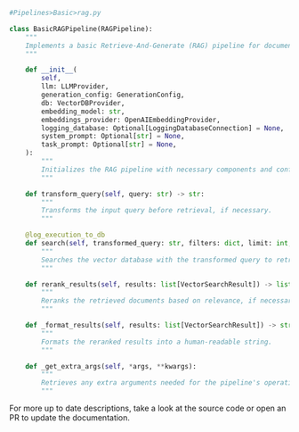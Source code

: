 ```python
#Pipelines>Basic>rag.py

class BasicRAGPipeline(RAGPipeline):
    """
    Implements a basic Retrieve-And-Generate (RAG) pipeline for document retrieval and generation.
    """

    def __init__(
        self,
        llm: LLMProvider,
        generation_config: GenerationConfig,
        db: VectorDBProvider,
        embedding_model: str,
        embeddings_provider: OpenAIEmbeddingProvider,
        logging_database: Optional[LoggingDatabaseConnection] = None,
        system_prompt: Optional[str] = None,
        task_prompt: Optional[str] = None,
    ):
        """
        Initializes the RAG pipeline with necessary components and configurations.
        """

    def transform_query(self, query: str) -> str:
        """
        Transforms the input query before retrieval, if necessary.
        """

    @log_execution_to_db
    def search(self, transformed_query: str, filters: dict, limit: int, *args, **kwargs) -> list[VectorSearchResult]:
        """
        Searches the vector database with the transformed query to retrieve relevant documents.
        """

    def rerank_results(self, results: list[VectorSearchResult]) -> list[VectorSearchResult]:
        """
        Reranks the retrieved documents based on relevance, if necessary.
        """

    def _format_results(self, results: list[VectorSearchResult]) -> str:
        """
        Formats the reranked results into a human-readable string.
        """

    def _get_extra_args(self, *args, **kwargs):
        """
        Retrieves any extra arguments needed for the pipeline's operations.
        """
```

For more up to date descriptions, take a look at the source code or open an PR to update the documentation.
